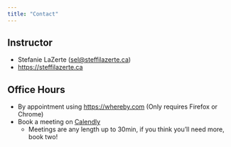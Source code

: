 ```yaml
---
title: "Contact"
---
```


## Instructor

- Stefanie LaZerte (<sel@steffilazerte.ca>)
- <https://steffilazerte.ca>

## Office Hours

- By appointment using <https://whereby.com> (Only requires Firefox or Chrome)
- Book a meeting on [Calendly](https://calendly.com/talk-to-steffi/30min?month=2020-09)
  - Meetings are any length up to 30min, if you think you'll need more, book two!

